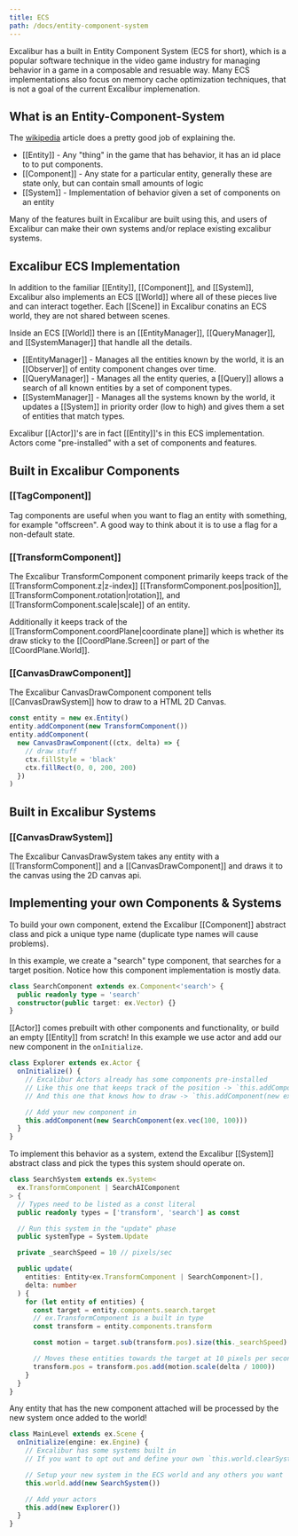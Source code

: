 ```yaml
---
title: ECS
path: /docs/entity-component-system
---
```


Excalibur has a built in Entity Component System (ECS for short), which is a popular software technique in the video game industry
for managing behavior in a game in a composable and resuable way. Many ECS implementations also focus on memory cache optimization
techniques, that is not a goal of the current Excalibur implemenation.

## What is an Entity-Component-System

The [wikipedia](https://en.wikipedia.org/wiki/Entity_component_system) article does a pretty good job of explaining the.

- [[Entity]] - Any "thing" in the game that has behavior, it has an id place to to put components.
- [[Component]] - Any state for a particular entity, generally these are state only, but can contain small amounts of logic
- [[System]] - Implementation of behavior given a set of components on an entity

Many of the features built in Excalibur are built using this, and users of Excalibur can make their own systems and/or replace
existing excalibur systems.

## Excalibur ECS Implementation

In addition to the familiar [[Entity]], [[Component]], and [[System]], Excalibur also implements an ECS [[World]] where all of these
pieces live and can interact together. Each [[Scene]] in Excalibur conatins an ECS world, they are not shared between scenes.

Inside an ECS [[World]] there is an [[EntityManager]], [[QueryManager]], and [[SystemManager]] that handle all the details.

- [[EntityManager]] - Manages all the entities known by the world, it is an [[Observer]] of entity component changes over time.
- [[QueryManager]] - Manages all the entity queries, a [[Query]] allows a search of all known entities by a set of component types.
- [[SystemManager]] - Manages all the systems known by the world, it updates a [[System]] in priority order (low to high) and gives them a set of entities that match types.

Excalibur [[Actor]]'s are in fact [[Entity]]'s in this ECS implementation. Actors come "pre-installed" with a set of components and features.

## Built in Excalibur Components

### [[TagComponent]]

Tag components are useful when you want to flag an entity with something, for example "offscreen". A good way to think about it is to use a flag for a non-default state.

### [[TransformComponent]]

The Excalibur TransformComponent component primarily keeps track of the [[TransformComponent.z|z-index]] [[TransformComponent.pos|position]], [[TransformComponent.rotation|rotation]], and [[TransformComponent.scale|scale]] of an entity.

Additionally it keeps track of the [[TransformComponent.coordPlane|coordinate plane]] which is whether its draw sticky to the [[CoordPlane.Screen]] or part of the [[CoordPlane.World]].

### [[CanvasDrawComponent]]

The Excalibur CanvasDrawComponent component tells [[CanvasDrawSystem]] how to draw to a HTML 2D Canvas.

```ts
const entity = new ex.Entity()
entity.addComponent(new TransformComponent())
entity.addComponent(
  new CanvasDrawComponent((ctx, delta) => {
    // draw stuff
    ctx.fillStyle = 'black'
    ctx.fillRect(0, 0, 200, 200)
  })
)
```

## Built in Excalibur Systems

### [[CanvasDrawSystem]]

The Excalibur CanvasDrawSystem takes any entity with a [[TransformComponent]] and a [[CanvasDrawComponent]] and draws it to the canvas using the 2D canvas api.

## Implementing your own Components & Systems

To build your own component, extend the Excalibur [[Component]] abstract class and pick a unique type name (duplicate type names will cause problems).

In this example, we create a "search" type component, that searches for a target position. Notice how this component implementation is mostly data.

```ts
class SearchComponent extends ex.Component<'search'> {
  public readonly type = 'search'
  constructor(public target: ex.Vector) {}
}
```

[[Actor]] comes prebuilt with other components and functionality, or build an empty [[Entity]] from scratch! In this example we use actor and add our new component in the `onInitialize`.

```ts
class Explorer extends ex.Actor {
  onInitialize() {
    // Excalibur Actors already has some components pre-installed
    // Like this one that keeps track of the position -> `this.addComponent(new ex.TransformComponent);`
    // And this one that knows how to draw -> `this.addComponent(new ex.CanvasDrawComponent((ctx, delta) => this.draw(ctx, delta)));`

    // Add your new component in
    this.addComponent(new SearchComponent(ex.vec(100, 100)))
  }
}
```

To implement this behavior as a system, extend the Excalibur [[System]] abstract class and pick the types this system should operate on.

```ts
class SearchSystem extends ex.System<
  ex.TransformComponent | SearchAIComponent
> {
  // Types need to be listed as a const literal
  public readonly types = ['transform', 'search'] as const

  // Run this system in the "update" phase
  public systemType = System.Update

  private _searchSpeed = 10 // pixels/sec

  public update(
    entities: Entity<ex.TransformComponent | SearchComponent>[],
    delta: number
  ) {
    for (let entity of entities) {
      const target = entity.components.search.target
      // ex.TransformComponent is a built in type
      const transform = entity.components.transform

      const motion = target.sub(transform.pos).size(this._searchSpeed)

      // Moves these entities towards the target at 10 pixels per second
      transform.pos = transform.pos.add(motion.scale(delta / 1000))
    }
  }
}
```

Any entity that has the new component attached will be processed by the new system once added to the world!

```ts
class MainLevel extends ex.Scene {
  onInitialize(engine: ex.Engine) {
    // Excalibur has some systems built in
    // If you want to opt out and define your own `this.world.clearSystems()` will remove them

    // Setup your new system in the ECS world and any others you want
    this.world.add(new SearchSystem())

    // Add your actors
    this.add(new Explorer())
  }
}
```
